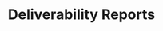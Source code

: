 ---
title: "Deliverability Reports"
sidebarTitle: "Deliverability Report"
openapi: "/openapi.yaml GET /v2/accounts/{account_id}/statistics/transactional/deliverability"
---